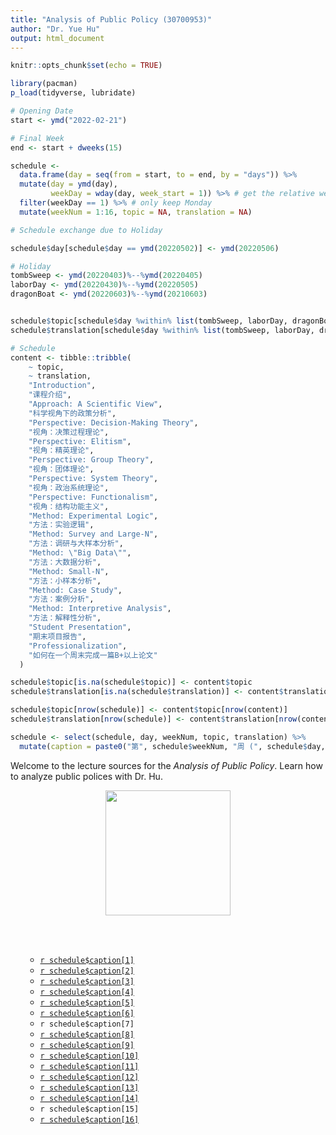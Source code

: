 ---
title: "Analysis of Public Policy (30700953)"
author: "Dr. Yue Hu"
output: html_document
---

```{r setup, include=FALSE}
knitr::opts_chunk$set(echo = TRUE)

library(pacman)
p_load(tidyverse, lubridate)

# Opening Date
start <- ymd("2022-02-21")

# Final Week
end <- start + dweeks(15) 

schedule <-
  data.frame(day = seq(from = start, to = end, by = "days")) %>%
  mutate(day = ymd(day),
         weekDay = wday(day, week_start = 1)) %>% # get the relative week number
  filter(weekDay == 1) %>% # only keep Monday
  mutate(weekNum = 1:16, topic = NA, translation = NA)

# Schedule exchange due to Holiday

schedule$day[schedule$day == ymd(20220502)] <- ymd(20220506)

# Holiday
tombSweep <- ymd(20220403)%--%ymd(20220405)
laborDay <- ymd(20220430)%--%ymd(20220505)
dragonBoat <- ymd(20220603)%--%ymd(20210603)


schedule$topic[schedule$day %within% list(tombSweep, laborDay, dragonBoat)] <- "Public Holiday"
schedule$translation[schedule$day %within% list(tombSweep, laborDay, dragonBoat)] <- "哗啦啦，放假啦！"

# Schedule
content <- tibble::tribble(
    ~ topic,
    ~ translation,
    "Introduction",
    "课程介绍",
    "Approach: A Scientific View",
    "科学视角下的政策分析",
    "Perspective: Decision-Making Theory",
    "视角：决策过程理论",
    "Perspective: Elitism",
    "视角：精英理论",
    "Perspective: Group Theory",
    "视角：团体理论",
    "Perspective: System Theory",
    "视角：政治系统理论",
    "Perspective: Functionalism",
    "视角：结构功能主义",
    "Method: Experimental Logic",
    "方法：实验逻辑",
    "Method: Survey and Large-N",
    "方法：调研与大样本分析",
    "Method: \"Big Data\"",
    "方法：大数据分析",
    "Method: Small-N",
    "方法：小样本分析",
    "Method: Case Study",
    "方法：案例分析",
    "Method: Interpretive Analysis",
    "方法：解释性分析",
    "Student Presentation",
    "期末项目报告",
    "Professionalization",
    "如何在一个周末完成一篇B+以上论文"
  )

schedule$topic[is.na(schedule$topic)] <- content$topic
schedule$translation[is.na(schedule$translation)] <- content$translation

schedule$topic[nrow(schedule)] <- content$topic[nrow(content)]
schedule$translation[nrow(schedule)] <- content$translation[nrow(content)]

schedule <- select(schedule, day, weekNum, topic, translation) %>% 
  mutate(caption = paste0("第", schedule$weekNum, "周 (", schedule$day, "): ", schedule$translation, " (", schedule$topic, ")"))

```


Welcome to the lecture sources for the *Analysis of Public Policy*. Learn how to analyze public polices with Dr. Hu.


<center><img src="../analysisOfPoliticalData/images/goodluck.gif" height="200"/></center>


<br><br>

<ul>

* <a href="/slides_gh/slides/courses/analysisOfPublicPolicy/01_courseIntro.html">`r schedule$caption[1]`</a>
* <a href="/slides_gh/slides/courses/analysisOfPublicPolicy/02_scientific.html">`r schedule$caption[2]`</a>
* <a href="/slides_gh/slides/courses/analysisOfPublicPolicy/03_decisionMaking.html">`r schedule$caption[3]`</a>
* <a href="/slides_gh/slides/courses/analysisOfPublicPolicy/04_elitism.html">`r schedule$caption[4]`</a>
* <a href="/slides_gh/slides/courses/analysisOfPublicPolicy/05_groupTheory.html">`r schedule$caption[5]`</a>
* <a href="/slides_gh/slides/courses/analysisOfPublicPolicy/06_systemTheory.html">`r schedule$caption[6]`</a>
* `r schedule$caption[7]`
* <a href="/slides_gh/slides/courses/analysisOfPublicPolicy/07_functionalism.html">`r schedule$caption[8]`</a>
* <a href="/slides_gh/slides/courses/analysisOfPublicPolicy/09_experiment.html">`r schedule$caption[9]`</a>
* <a href="/slides_gh/slides/courses/analysisOfPublicPolicy/10_largeN.html">`r schedule$caption[10]`</a>
* <a href="/slides_gh/slides/courses/analysisOfPublicPolicy/11_bitgData.html">`r schedule$caption[11]`</a>
* <a href="/slides_gh/slides/courses/analysisOfPublicPolicy/12_smallN.html">`r schedule$caption[12]`</a>
* <a href="/slides_gh/slides/courses/analysisOfPublicPolicy/13_case.html">`r schedule$caption[13]`</a>
* <a href="/slides_gh/slides/courses/analysisOfPublicPolicy/14_Process.html">`r schedule$caption[14]`</a>
* `r schedule$caption[15]`
* <a href="/slides_gh/slides/courses/analysisOfPublicPolicy/16_professional.html">`r schedule$caption[16]`</a>

</ul>